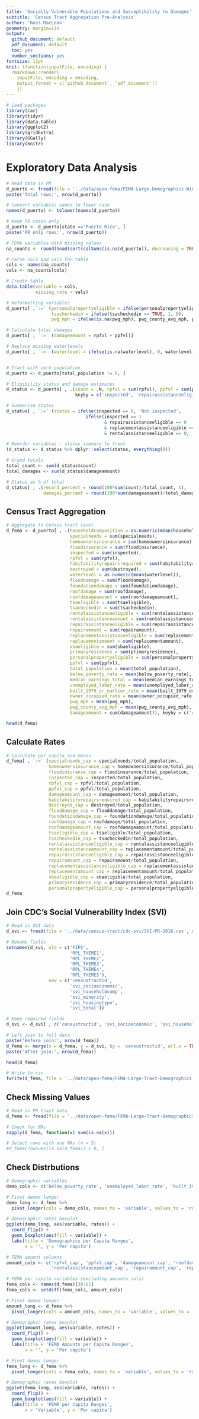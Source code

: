 ```yaml
---
title: 'Socially Vulnerable Populations and Susceptibility to Damages'
subtitle: 'Census Tract Aggregation Pre-Analysis'
author: 'Ross MacLean'
geometry: margin=1in
output:
  github_document: default
  pdf_document: default
  toc: yes
  number_sections: yes
fontsize: 11pt
knit: (function(inputFile, encoding) {
  rmarkdown::render(
    inputFile, encoding = encoding,
    output_format = c('github_document', 'pdf_document'))
    })
---
```


```r
# Load packages
library(car)
library(tidyr)
library(data.table)
library(ggplot2)
library(gridExtra)
library(GGally)
library(knitr)
```

# Exploratory Data Analysis

```r
# Read data in PR
d_puerto <- fread(file = '../data/open-fema/FEMA-Large-Demographics-WindSpeed-PR.csv', fill = TRUE, encoding = 'UTF-8')
paste('Total rows:', nrow(d_puerto))

# Convert variables names to lower case
names(d_puerto) <- tolower(names(d_puerto))

# Keep PR cases only
d_puerto <- d_puerto[state =='Puerto Rico', ]
paste('PR only rows:', nrow(d_puerto))
```

```r
# FEMA variables with missing values
na_counts <- round(head(sort(colSums(is.na(d_puerto)), decreasing = TRUE), 4)*100 / nrow(d_puerto), 1)

# Parse cols and vals for table
cols <- names(na_counts)
vals <- na_counts[cols]

# Create table
data.table(variable = cols,
           missing_rate = vals)
```

```r
# Reformatting variables
d_puerto[ ,`:=` (personalpropertyeligible = ifelse(personalpropertyeligible == TRUE, 1, 0),
                 tsacheckedin = ifelse(tsacheckedin == TRUE, 1, 0),
                 pwg_mph = ifelse(is.na(pwg_mph), pwg_county_avg_mph, pwg_mph))]

# Calculate total damages
d_puerto[ , `:=` (damageamount = rpfvl + ppfvl)]

# Replace missing waterlevels
d_puerto[ , `:=` (waterlevel = ifelse(is.na(waterlevel), 0, waterlevel))]


# Tract with zero population
d_puerto <- d_puerto[total_population != 0, ]
```


```r
# Eligibility status and damage estimates
d_status <- d_puerto[ , .(count = .N, rpfvl = sum(rpfvl), ppfvl = sum(ppfvl), damageamount = sum(damageamount)),
                          keyby = c('inspected', 'repairassistanceeligible', 'replacementassistanceeligible', 'rentalassistanceeligible')]

# Summarize status
d_status[ , `:=` (status = ifelse(inspected == 0, 'Not inspected',
                              ifelse(inspected == 1
                                     & repairassistanceeligible == 0
                                     & replacementassistanceeligible == 0
                                     & rentalassistanceeligible == 0, 'Inspected, not eligible', 'Eligible')))]

# Reorder variables - status summary to front
(d_status <- d_status %>% dplyr::select(status, everything()))
```

```r
# Grand totals
total_count <- sum(d_status$count)
total_damages <- sum(d_status$damageamount)

# Status as % of total
d_status[ , .(record_percent = round(100*sum(count)/total_count, 1),
              damages_percent = round(100*sum(damageamount)/total_damages, 1)), keyby=status]
```

## Census Tract Aggregation

```r
# Aggregate to Census tract level
d_fema <- d_puerto[ , .(householdcomposition = as.numeric(mean(householdcomposition)),
                        specialneeds = sum(specialneeds),
                        homeownersinsurance = sum(homeownersinsurance),
                        floodinsurance = sum(floodinsurance),
                        inspected = sum(inspected),
                        rpfvl = sum(rpfvl),
                        habitabilityrepairsrequired = sum(habitabilityrepairsrequired),
                        destroyed = sum(destroyed),
                        waterlevel = as.numeric(mean(waterlevel)),
                        flooddamage = sum(flooddamage),
                        foundationdamage = sum(foundationdamage),
                        roofdamage = sum(roofdamage),
                        roofdamageamount = sum(roofdamageamount),
                        tsaeligible = sum(tsaeligible),
                        tsacheckedin = sum(tsacheckedin),
                        rentalassistanceeligible = sum(rentalassistanceeligible),
                        rentalassistanceamount = sum(rentalassistanceamount),
                        repairassistanceeligible = sum(repairassistanceeligible),
                        repairamount = sum(repairamount),
                        replacementassistanceeligible = sum(replacementassistanceeligible),
                        replacementamount = sum(replacementamount),
                        sbaeligible = sum(sbaeligible),
                        primaryresidence = sum(primaryresidence),
                        personalpropertyeligible = sum(personalpropertyeligible),
                        ppfvl = sum(ppfvl),
                        total_population = mean(total_population),
                        below_poverty_rate = mean(below_poverty_rate),
                        median_earnings_total = mean(median_earnings_total),
                        unemployed_labor_rate = mean(unemployed_labor_rate),
                        built_1979_or_earlier_rate = mean(built_1979_or_earlier_rate),
                        owner_occupied_rate = mean(owner_occupied_rate),
                        pwg_mph = mean(pwg_mph),
                        pwg_county_avg_mph = mean(pwg_county_avg_mph),
                        damageamount = sum(damageamount)), keyby = c('state', 'county', 'county_fips', 'censustractid')]

head(d_fema)
```

## Calculate Rates

```r
# Calculate per capita and means
d_fema[ , `:=` (specialneeds_cap = specialneeds/total_population,
                homeownersinsurance_cap = homeownersinsurance/total_population,
                floodinsurance_cap = floodinsurance/total_population,
                inspected_cap = inspected/total_population,
                rpfvl_cap = rpfvl/total_population, 
                ppfvl_cap = ppfvl/total_population,
                damageamount_cap = damageamount/total_population,
                habitabilityrepairsrequired_cap = habitabilityrepairsrequired/total_population,
                destroyed_cap = destroyed/total_population,
                flooddamage_cap = flooddamage/total_population,
                foundationdamage_cap = foundationdamage/total_population,
                roofdamage_cap = roofdamage/total_population,
                roofdamageamount_cap = roofdamageamount/total_population,               
                tsaeligible_cap = tsaeligible/total_population,
                tsacheckedin_cap = tsacheckedin/total_population, 
                rentalassistanceeligible_cap = rentalassistanceeligible/total_population,
                rentalassistanceamount_cap = replacementamount/total_population,
                repairassistanceeligible_cap = repairassistanceeligible/total_population,             
                repairamount_cap = repairamount/total_population,                
                replacementassistanceeligible_cap = replacementassistanceeligible/total_population,
                replacementamount_cap = replacementamount/total_population,                
                sbaeligible_cap = sbaeligible/total_population,
                primaryresidence_cap = primaryresidence/total_population,
                personalpropertyeligible_cap = personalpropertyeligible/total_population), keyby = c('state', 'county', 'county_fips', 'censustractid')]
d_fema
```

## Join CDC's Social Vulnerability Index (SVI)

```r
# Read in SVI data
d_svi <- fread(file = '../data/census-tract/cdc-svi/SVI-PR-2016.csv', encoding = 'UTF-8')

# Rename fields
setnames(d_svi, old = c('FIPS',
                        'RPL_THEME1',
                        'RPL_THEME2',
                        'RPL_THEME3',
                        'RPL_THEME4',
                        'RPL_THEMES'),
                new = c('censustractid',
                        'svi_socioeconomic',
                        'svi_householdcomp',
                        'svi_minority',
                        'svi_housingtype',
                        'svi_total'))

# Keep required fields
d_svi <- d_svi[ , c('censustractid', 'svi_socioeconomic', 'svi_householdcomp', 'svi_minority', 'svi_housingtype', 'svi_total')]

# Left join to full data
paste('Before join:', nrow(d_fema))
d_fema <- merge(x = d_fema, y = d_svi, by = 'censustractid', all.x = TRUE)
paste('After join:', nrow(d_fema))

head(d_fema)
```


```r
# Write to csv  
fwrite(d_fema, file = '../data/open-fema/FEMA-Large-Tract-Demographics-WindSpeed-PR.csv')
```


## Check Missing Values

```r
# Read in PR tract data
d_fema <- fread(file = '../data/open-fema/FEMA-Large-Tract-Demographics-WindSpeed-PR.csv', encoding = 'UTF-8')
```

```r
# Check for NAs
sapply(d_fema, function(x) sum(is.na(x)))

# Select rows with any NAs (n = 5)
#d_fema[rowSums(is.na(d_fema)) > 0, ]
```


## Check Distrbutions

```r
# Demographic variables
demo_cols <- c('below_poverty_rate', 'unemployed_labor_rate', 'built_1979_or_earlier_rate', 'owner_occupied_rate')

# Pivot demos longer
demo_long <- d_fema %>%
  pivot_longer(cols = demo_cols, names_to = 'variable', values_to = 'rates')

# Demographic rates boxplot
ggplot(demo_long, aes(variable, rates)) +
  coord_flip() +
  geom_boxplot(aes(fill = variable)) +
  labs(title = 'Demographics per Capita Ranges',
       x = '', y = 'Per capita')
```

```r
# FEMA amount columns
amount_cols <- c('rpfvl_cap', 'ppfvl_cap', 'damageamount_cap', 'roofdamageamount_cap',
                 'rentalassistanceamount_cap', 'repairamount_cap', 'replacementamount_cap')

# FEMA per capita variables (excluding amounts cols)
fema_cols <- names(d_fema)[38:61]
fema_cols <- setdiff(fema_cols, amount_cols)
```

```r
# Pivot demos longer
amount_long <- d_fema %>%
  pivot_longer(cols = amount_cols, names_to = 'variable', values_to = 'rates')

# Demographic rates boxplot
ggplot(amount_long, aes(variable, rates)) +
  coord_flip() +
  geom_boxplot(aes(fill = variable)) +
  labs(title = 'FEMA Amounts per Capita Ranges',
       x = '', y = 'Per capita')
```

```r
# Pivot demos longer
fema_long <- d_fema %>%
  pivot_longer(cols = fema_cols, names_to = 'variable', values_to = 'rates')

# Demographic rates boxplot
ggplot(fema_long, aes(variable, rates)) +
  coord_flip() +
  geom_boxplot(aes(fill = variable)) +
  labs(title = 'FEMA per Capita Ranges',
       x = 'Variable', y = 'Per capita')
```

